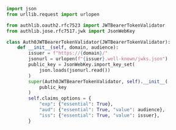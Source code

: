 ```py apiexample/validator.py lines highlight={}
import json
from urllib.request import urlopen

from authlib.oauth2.rfc7523 import JWTBearerTokenValidator
from authlib.jose.rfc7517.jwk import JsonWebKey

class Auth0JWTBearerTokenValidator(JWTBearerTokenValidator):
    def __init__(self, domain, audience):
        issuer = f"https://{domain}/"
        jsonurl = urlopen(f"{issuer}.well-known/jwks.json")
        public_key = JsonWebKey.import_key_set(
            json.loads(jsonurl.read())
        )
        super(Auth0JWTBearerTokenValidator, self).__init__(
            public_key
        )
        self.claims_options = {
            "exp": {"essential": True},
            "aud": {"essential": True, "value": audience},
            "iss": {"essential": True, "value": issuer},
        }
```
